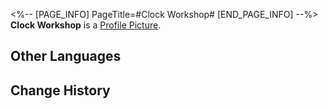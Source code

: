 <%-- [PAGE_INFO]
PageTitle=#Clock Workshop#
[END_PAGE_INFO] --%>
{{Stub|Location information}}
{{Item Infobox
|id          = 223352
|image       = Dreamscape Pass Sticker Clock Workshop.png
|type        = Dreamscape Pass Sticker
|type2       = A Certain Someone's Past Stickers
|invCategory = 
|rarity      = 4
|effect      = Digital stickers that can be used to decorate the pages of the Dreamtour Handbook. They come in many different styles.
|description = 
|source1     = [[Discover the tranquil study in the Dreamscape]]
}}
{{Description|A representation of times past, filled with warmth and hope.}}
'''Clock Workshop''' is a [[Profile Picture]].

==Other Languages==
{{Other Languages
|en   = Clock Workshop
|zhs  = 钟表工坊
|zht  = 鐘錶工坊
|ja   = 時計工房
|ko   = 시계 공방
|es   = Taller de relojería
|fr   = Atelier d'horlogerie
|ru   = Часовая мастерская
|th   = เวิร์กชอปนาฬิกา
|vi   = Xưởng Đồng Hồ
|de   = Uhrenwerkstatt
|id   = Bengkel Jam
|pt   = Oficina de Relógio
}}

==Change History==
{{Change History|2.0}}